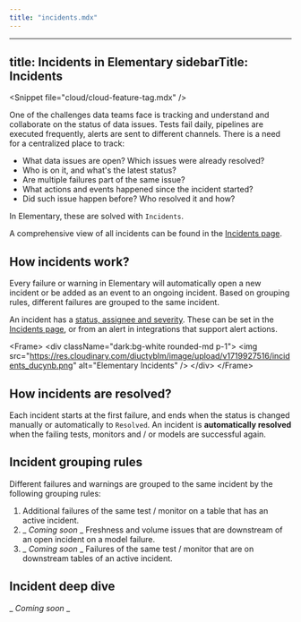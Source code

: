 ```yaml
---
title: "incidents.mdx"
---
```


---
title: Incidents in Elementary
sidebarTitle: Incidents
---

&lt;Snippet file="cloud/cloud-feature-tag.mdx" /&gt;

One of the challenges data teams face is tracking and understand and collaborate on the status of data issues.
Tests fail daily, pipelines are executed frequently, alerts are sent to different channels.
There is a need for a centralized place to track:
- What data issues are open? Which issues were already resolved?
- Who is on it, and what's the latest status?
- Are multiple failures part of the same issue?
- What actions and events happened since the incident started?
- Did such issue happen before? Who resolved it and how?

In Elementary, these are solved with `Incidents`.

A comprehensive view of all incidents can be found in the [Incidents page](/features/alerts-and-incidents/incident-management).

## How incidents work?

Every failure or warning in Elementary will automatically open a new incident or be added as an event to an ongoing incident.
Based on grouping rules, different failures are grouped to the same incident.

An incident has a [status, assignee and severity](/features/alerts-and-incidents/incident-management#interacting-with-incidents).
These can be set in the [Incidents page](/features/alerts-and-incidents/incident-management), or from an alert in integrations that support alert actions.

&lt;Frame&gt;
&lt;div className="dark:bg-white rounded-md p-1"&gt;
  &lt;img
    src="https://res.cloudinary.com/diuctyblm/image/upload/v1719927516/incidents_ducynb.png"
    alt="Elementary Incidents"
  /&gt;
&lt;/div&gt;
&lt;/Frame&gt;

## How incidents are resolved?

Each incident starts at the first failure, and ends when the status is changed manually or automatically to `Resolved`.
An incident is **automatically resolved** when the failing tests, monitors and / or models are successful again.

## Incident grouping rules

Different failures and warnings are grouped to the same incident by the following grouping rules:

1. Additional failures of the same test / monitor on a table that has an active incident.
2. _ _Coming soon_ _ Freshness and volume issues that are downstream of an open incident on a model failure.
3. _ _Coming soon_ _ Failures of the same test / monitor that are on downstream tables of an active incident.

## Incident deep dive

_ _Coming soon_ _
